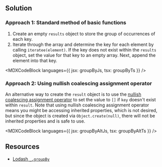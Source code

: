 

## Solution

### Approach 1: Standard method of basic functions

1. Create an empty `results` object to store the group of occurrences of each key.
1. Iterate through the array and determine the key for each element by calling `iteratee(element)`. If the key does not exist within the `results` object, set the value for that key to an empty array. Next, append the element into that key.

<MDXCodeBlock languages={{ jsx: groupByJs, tsx: groupByTs }} />

### Approach 2: Using nullish coalescing assignment operator

An alternative way to create the `result` object is to use the [nullish coalescing assignment operator](https://developer.mozilla.org/en-US/docs/Web/JavaScript/Reference/Operators/Nullish_coalescing_assignment) to set the value to `[]` if `key` doesn't exist within `result`. Note that using nullish coalescing assignment operator means you might be accessing inherited properties, which is not desired, but since the object is created via `Object.create(null)`, there will not be inherited properties and is safe to use.

<MDXCodeBlock languages={{ jsx: groupByAltJs, tsx: groupByAltTs }} />

## Resources

- [Lodash `_.groupBy`](https://lodash.com/docs/#groupBy)
